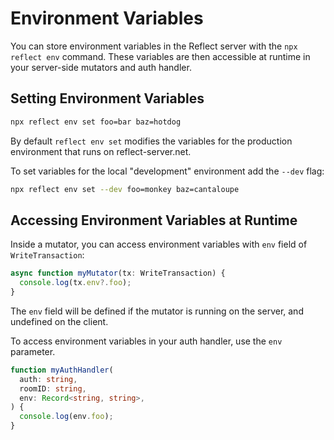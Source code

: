 
# Environment Variables

You can store environment variables in the Reflect server with the `npx reflect env` command.
These variables are then accessible at runtime in your server-side mutators and auth handler.

## Setting Environment Variables

```bash
npx reflect env set foo=bar baz=hotdog
```

By default `reflect env set` modifies the variables for the production environment that runs on reflect-server.net.

To set variables for the local "development" environment add the `--dev` flag:

```bash
npx reflect env set --dev foo=monkey baz=cantaloupe
```

## Accessing Environment Variables at Runtime

Inside a mutator, you can access environment variables with `env` field of `WriteTransaction`:

```ts
async function myMutator(tx: WriteTransaction) {
  console.log(tx.env?.foo);
}
```

The `env` field will be defined if the mutator is running on the server, and undefined on the client.

To access environment variables in your auth handler, use the `env` parameter.

```ts
function myAuthHandler(
  auth: string,
  roomID: string,
  env: Record<string, string>,
) {
  console.log(env.foo);
}
```
